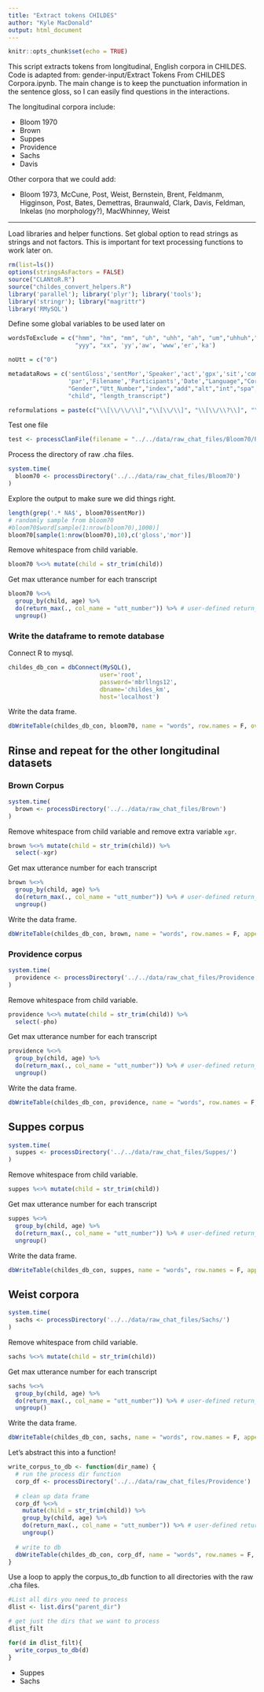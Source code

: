 ```yaml
---
title: "Extract tokens CHILDES"
author: "Kyle MacDonald"
output: html_document
---
```


```r
knitr::opts_chunk$set(echo = TRUE)
```

This script extracts tokens from longitudinal, English corpora in CHILDES. Code is adapted from: gender-input/Extract Tokens From CHILDES Corpora.ipynb. The main change is to keep the punctuation information in the sentence gloss, so I can easily find questions in the interactions. 

The longitudinal corpora include:  

* Bloom 1970
* Brown
* Suppes
* Providence
* Sachs
* Davis

Other corpora that we could add: 

* Bloom 1973, McCune, Post, Weist, Bernstein, Brent, Feldmanm, Higginson, Post, Bates, Demettras, Braunwald, Clark, Davis, Feldman, Inkelas (no morphology?), MacWhinney, Weist

----

Load libraries and helper functions. Set global option to read strings as strings and not factors. This is important for text processing functions to work later on.

```r
rm(list=ls())
options(stringsAsFactors = FALSE)
source("CLANtoR.R")
source("childes_convert_helpers.R")
library('parallel'); library('plyr'); library('tools'); 
library('stringr'); library("magrittr")
library('RMySQL')
```

Define some global variables to be used later on

```r
wordsToExclude = c("hmm", "hm", "mm", "uh", "uhh", "ah", "um","uhhuh","eh","xxx",
                   "yyy", "xx", 'yy','aw', 'www','er','ka')

noUtt = c("0")

metadataRows = c('sentGloss','sentMor','Speaker','act','gpx','sit','com',
                 'par','Filename','Participants','Date',"Language","Corpus","Age",
                 "Gender","Utt_Number","index","add","alt","int","spa","err","eng", 
                 "child", "length_transcript")

reformulations = paste(c("\\[\\/\\/\\]","\\[\\/\\]", "\\[\\/\\?\\]", "\\[\\/\\/\\/\\]","\\[\\/-\\]"), collapse='|')
```

Test one file

```r
test <- processClanFile(filename = "../../data/raw_chat_files/Bloom70/Peter/12.cha")
```

Process the directory of raw .cha files.

```r
system.time(
  bloom70 <- processDirectory('../../data/raw_chat_files/Bloom70')
)
```

Explore the output to make sure we did things right. 

```r
length(grep('.* NA$', bloom70$sentMor))
# randomly sample from bloom70
#bloom70$word[sample(1:nrow(bloom70),1000)]
bloom70[sample(1:nrow(bloom70),10),c('gloss','mor')]
```

Remove whitespace from child variable. 

```r
bloom70 %<>% mutate(child = str_trim(child))
```

Get max utterance number for each transcript

```r
bloom70 %<>%
  group_by(child, age) %>% 
  do(return_max(., col_name = "utt_number")) %>% # user-defined return_max function
  ungroup()
```

### Write the dataframe to remote database

Connect R to mysql.

```r
childes_db_con = dbConnect(MySQL(), 
                          user='root', 
                          password='mbrllngs12', 
                          dbname='childes_km', 
                          host='localhost')
```

Write the data frame.

```r
dbWriteTable(childes_db_con, bloom70, name = "words", row.names = F, overwrite = T)
```

## Rinse and repeat for the other longitudinal datasets

### Brown Corpus

```r
system.time(
  brown <- processDirectory('../../data/raw_chat_files/Brown')
)
```

Remove whitespace from child variable and remove extra variable `xgr`. 

```r
brown %<>% mutate(child = str_trim(child)) %>% 
  select(-xgr)
```

Get max utterance number for each transcript

```r
brown %<>%
  group_by(child, age) %>% 
  do(return_max(., col_name = "utt_number")) %>% # user-defined return_max function
  ungroup()
```

Write the data frame.

```r
dbWriteTable(childes_db_con, brown, name = "words", row.names = F, append = T)
```

### Providence corpus

```r
system.time(
  providence <- processDirectory('../../data/raw_chat_files/Providence')
)
```

Remove whitespace from child variable.

```r
providence %<>% mutate(child = str_trim(child)) %>% 
  select(-pho)
```

Get max utterance number for each transcript

```r
providence %<>%
  group_by(child, age) %>% 
  do(return_max(., col_name = "utt_number")) %>% # user-defined return_max function
  ungroup()
```

Write the data frame.

```r
dbWriteTable(childes_db_con, providence, name = "words", row.names = F, append = T)
```

## Suppes corpus

```r
system.time(
  suppes <- processDirectory('../../data/raw_chat_files/Suppes/')
)
```

Remove whitespace from child variable.

```r
suppes %<>% mutate(child = str_trim(child)) 
```

Get max utterance number for each transcript

```r
suppes %<>%
  group_by(child, age) %>% 
  do(return_max(., col_name = "utt_number")) %>% # user-defined return_max function
  ungroup()
```

Write the data frame.

```r
dbWriteTable(childes_db_con, suppes, name = "words", row.names = F, append = T)
```

## Weist corpora

```r
system.time(
  sachs <- processDirectory('../../data/raw_chat_files/Sachs/')
)
```

Remove whitespace from child variable.

```r
sachs %<>% mutate(child = str_trim(child)) 
```

Get max utterance number for each transcript

```r
sachs %<>%
  group_by(child, age) %>% 
  do(return_max(., col_name = "utt_number")) %>% # user-defined return_max function
  ungroup()
```

Write the data frame.

```r
dbWriteTable(childes_db_con, sachs, name = "words", row.names = F, append = T)
```

######################

Let's abstract this into a function!


```r
write_corpus_to_db <- function(dir_name) {
  # run the process dir function
  corp_df <- processDirectory('../../data/raw_chat_files/Providence')
  
  # clean up data frame
  corp_df %<>% 
    mutate(child = str_trim(child)) %>% 
    group_by(child, age) %>% 
    do(return_max(., col_name = "utt_number")) %>% # user-defined return_max function
    ungroup()
  
  # write to db
  dbWriteTable(childes_db_con, corp_df, name = "words", row.names = F, append = T)
}
```

Use a loop to apply the corpus_to_db function to all directories with the raw .cha files. 

```r
#List all dirs you need to process
dlist <- list.dirs("parent_dir")

# get just the dirs that we want to process
dlist_filt

for(d in dlist_filt){
  write_corpus_to_db(d)
}
```


* Suppes
* Sachs
